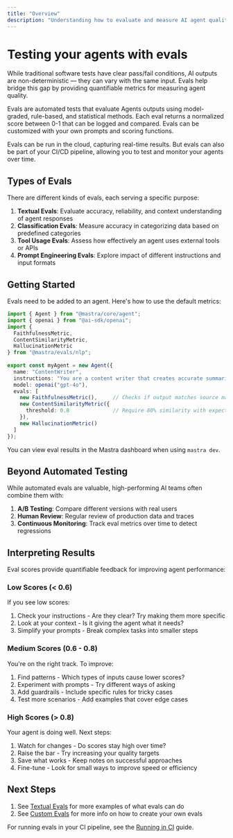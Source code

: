 ```yaml
---
title: "Overview"
description: "Understanding how to evaluate and measure AI agent quality using Mastra evals."
---
```


# Testing your agents with evals

While traditional software tests have clear pass/fail conditions, AI outputs are non-deterministic — they can vary with the same input. Evals help bridge this gap by providing quantifiable metrics for measuring agent quality.

Evals are automated tests that evaluate Agents outputs using model-graded, rule-based, and statistical methods. Each eval returns a normalized score between 0-1 that can be logged and compared. Evals can be customized with your own prompts and scoring functions.

Evals can be run in the cloud, capturing real-time results. But evals can also be part of your CI/CD pipeline, allowing you to test and monitor your agents over time.

## Types of Evals

There are different kinds of evals, each serving a specific purpose:

1. **Textual Evals**: Evaluate accuracy, reliability, and context understanding of agent responses
2. **Classification Evals**: Measure accuracy in categorizing data based on predefined categories
3. **Tool Usage Evals**: Assess how effectively an agent uses external tools or APIs
4. **Prompt Engineering Evals**: Explore impact of different instructions and input formats

## Getting Started

Evals need to be added to an agent. Here's how to use the default metrics:

```typescript copy showLineNumbers filename="src/mastra/agents/index.ts"
import { Agent } from "@mastra/core/agent";
import { openai } from "@ai-sdk/openai";
import { 
  FaithfulnessMetric,
  ContentSimilarityMetric,
  HallucinationMetric 
} from "@mastra/evals/nlp";
 
export const myAgent = new Agent({
  name: "ContentWriter",
  instructions: "You are a content writer that creates accurate summaries",
  model: openai("gpt-4o"),
  evals: [
    new FaithfulnessMetric(),     // Checks if output matches source material
    new ContentSimilarityMetric({
      threshold: 0.8              // Require 80% similarity with expected output
    }),
    new HallucinationMetric()
  ]
});
```

You can view eval results in the Mastra dashboard when using `mastra dev`.

## Beyond Automated Testing

While automated evals are valuable, high-performing AI teams often combine them with:

1. **A/B Testing**: Compare different versions with real users
2. **Human Review**: Regular review of production data and traces
3. **Continuous Monitoring**: Track eval metrics over time to detect regressions

## Interpreting Results

Eval scores provide quantifiable feedback for improving agent performance:

### Low Scores (< 0.6)
If you see low scores:
1. Check your instructions - Are they clear? Try making them more specific
2. Look at your context - Is it giving the agent what it needs?
3. Simplify your prompts - Break complex tasks into smaller steps

### Medium Scores (0.6 - 0.8)
You're on the right track. To improve:
1. Find patterns - Which types of inputs cause lower scores?
2. Experiment with prompts - Try different ways of asking
3. Add guardrails - Include specific rules for tricky cases
4. Test more scenarios - Add examples that cover edge cases

### High Scores (> 0.8)
Your agent is doing well. Next steps:
1. Watch for changes - Do scores stay high over time?
2. Raise the bar - Try increasing your quality targets
3. Save what works - Keep notes on successful approaches
4. Fine-tune - Look for small ways to improve speed or efficiency

## Next Steps

1. See [Textual Evals](/docs/evals/textual-evals) for more examples of what evals can do
2. See [Custom Evals](/docs/evals/02-custom-eval) for more info on how to create your own evals

For running evals in your CI pipeline, see the [Running in CI](/docs/evals/running-in-ci) guide.
